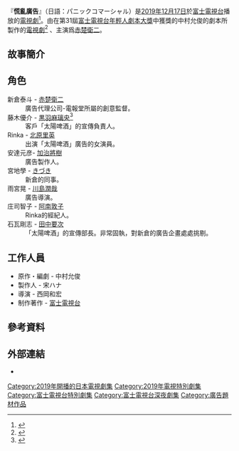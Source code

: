 {{Ruby notice}}
{{noteTA
|G1 = JP Show
|1  = zh-hant:高畫質電視; zh-tw:高畫質電視; zh-hk:高清電視; zh-hans:高清电视;
|2  = zh-hant:影片; zh-tw:影片; zh-hk:影片; zh-hans:视频;
}}

{{電視節目信息框
| 名稱       = 慌亂廣告
| 原名       = {{lang|ja|パニックコマーシャル}}
| 別名       = 
| 標語       = 
| 圖片       = 
| image_size =
| 圖說       = 
<!--
| bgcolour    = <!--使用RGB32位色或標準顏色代碼 #ADD8E6 -->
| colour text =
-->
| 類型       = [[電視劇|電視劇]]

| format     = [[日本電視劇|日本電視劇]]

| 原創       = 中村允俊
| 發展       = <!--  developer  -->
| 編劇       = [[中村允俊|中村允俊]]
| 導演       = '''[[西岡和宏|西岡和宏]]'''

| assistance_director = 

| 演出       = [[赤楚衛二|赤楚衛二]]
| 配音       = <!--  voices  -->
| 旁白       = <!--  narrated  -->

| 國家       = {{JPN}}
| 語言       = [[日語|日語]]
| subtitle   = [[日文|日文]]
| 集數       = 全1集
| list_episodes = 
| 每集長     = 60分鐘

| theme_music_composer = 
| 主題曲     = 
| composer   = 
| lyricist   = 
| singer     = 
| 插曲       = 

| produce_year = 
| 製片人     = '''[[宋ハナ|宋ハナ]]'''
| 監製       =
| 執行製片人 = 
<!--
| 副製片人   = 
<!-- 協力プロデューサー：Associate producer -->
| associate_producer   = 
<!-- 協力プロデューサー：Associate producer -->
-->
| 共同製片人 = 
| consultant_label = 
| consultant       = 
| 編審       = 
| 剪輯       = 
| cinematography = 
| 外景        = {{JPN}}
| 製作公司    = 
| distributor = [[富士電視台|富士電視台]]（製作著作）
| 影視公司   = [[富士電視台|富士電視台]]
| 電視網     = {{flagicon|JPN}} [[日本電視網|日本電視網]] 
| 音頻制式   = [[立體聲|立體聲]]
| 開始       = 2019年12月17日 
| 結束       = 2019年12月17日 
| 播出時間   = 01:15 - 2:15（[[日本標準時間|JST]]）
| 頻道1    =
| 播出國家1  =
| 播出時間1  = 
| 結束1      = 
| 官方網站   = https://www.fujitv.co.jp/panic_commercial/index.html
| imdb_id    = 
| tv_com_id  = 
| 台灣名稱   = 
| 港澳名稱   = 
| show_name_zh-kr = 
}}
『'''慌亂廣告'''』（日語：パニックコマーシャル）是[[2019年|2019年]][[12月17日|12月17日]]於[[富士電視台|富士電視台]]播放的[[電視劇|電視劇]]<ref name="hochi50182">{{Cite news|title=赤楚衛二、フジテレビヤングシナリオ大賞作の主演に「驚きと喜びが込み上がった」|newspaper=[[スポーツ報知|スポーツ報知]]|publisher=[[報知新聞社|報知新聞社]]|archive-date=2021-02-02|date=2019-11-30|url=https://hochi.news/articles/20191129-OHT1T50182.html|accessdate=2019-12-05|archive-url=https://web.archive.org/web/20210202081029/https://hochi.news/articles/20191129-OHT1T50182.html|dead-url=no}}</ref>。由在第31屆[[富士電視台年輕人劇本大獎|富士電視台年輕人劇本大獎]]中獲獎的中村允俊的劇本所製作的[[電視劇|電視劇]]<ref>{{Cite news|title=フジテレビヤングシナリオ大賞に中村允俊さん「パニックコマーシャル」|newspaper=[[産経新聞|産経新聞]]|date=2019-11-27|url=https://www.sankei.com/entertainments/news/191127/ent1911270013-n1.html|archive-date=2021-02-01|accessdate=2019-11-27|archive-url=https://web.archive.org/web/20210201222944/https://www.sankei.com/entertainments/news/191127/ent1911270013-n1.html|dead-url=no}}</ref> 、主演爲[[赤楚衛二|赤楚衛二]]{{R|hochi50182}}。

== 故事簡介 ==

== 角色 ==
;  新倉泰斗 - [[赤楚衛二|赤楚衛二]]
: 廣告代理公司-電報堂所屬的創意監督。
; 藤木優介 - [[黒羽麻璃央|黒羽麻璃央]]<ref name="natalie358631">{{Cite news|title=赤楚衛二主演ドラマ「パニックコマーシャル」追加キャストに黒羽麻璃央、北原里英ら|newspaper=[[ナタリー_(ニュースサイト)|映画ナタリー]]|publisher=ナターシャ|url=https://natalie.mu/eiga/news/358631|date=2019-12-09|accessdate=2019-12-09|archive-url=https://web.archive.org/web/20210130140020/https://natalie.mu/eiga/news/358631|archive-date=2021-01-30|dead-url=no}}</ref>
: 客戶「太陽啤酒」的宣傳負責人。
; Rinka - [[北原里英|北原里英]]{{R|natalie358631}}
: 出演「太陽啤酒」廣告的女演員。
; 安達元彦- [[加治將樹|加治將樹]]
: 廣告製作人。
; 宮地學 - [[きづき|きづき]]
: 新倉的同事。
; 雨宮晃 - [[川島潤哉|川島潤哉]]
: 廣告導演。
; 庄司智子 - [[阿南敦子|阿南敦子]]
:  Rinka的經紀人。
; 石瓦剛志 - [[田中要次|田中要次]]
: 「太陽啤酒」的宣傳部長。非常固執，對新倉的廣告企畫處處挑剔。

== 工作人員 ==
* 原作・編劇 - 中村允俊
* 製作人 - 宋ハナ
* 導演 - 西岡和宏
* 制作著作 - [[富士電視台|富士電視台]]

== 參考資料 ==
{{Reflist}}

== 外部連結==
* {{Official|https://www.fujitv.co.jp/panic_commercial/index.html}}

[[Category:2019年開播的日本電視劇集|Category:2019年開播的日本電視劇集]]
[[Category:2019年電視特別劇集|Category:2019年電視特別劇集]]
[[Category:富士電視台特別劇集|Category:富士電視台特別劇集]]
[[Category:富士電視台深夜劇集|Category:富士電視台深夜劇集]]
[[Category:廣告題材作品|Category:廣告題材作品]]